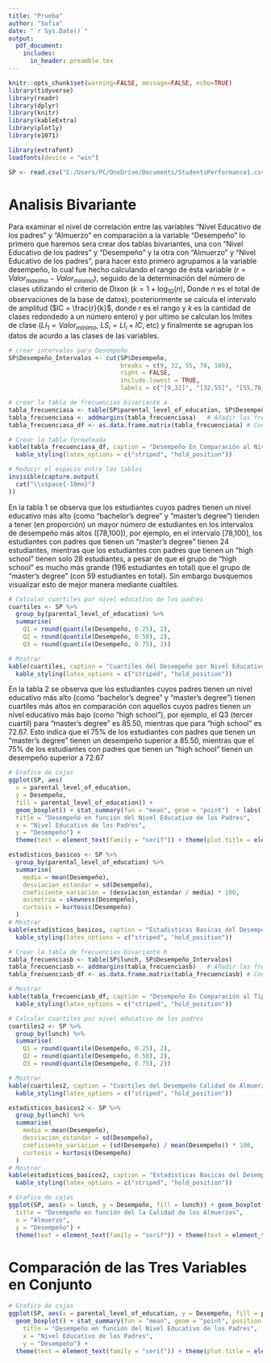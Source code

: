 ```yaml
---
title: "Prueba"
author: "Sofia"
date: "`r Sys.Date()`"
output: 
  pdf_document:
    includes:
      in_header: preamble.tex
---
```


```r
knitr::opts_chunk$set(warning=FALSE, message=FALSE, echo=TRUE)
library(tidyverse)
library(readr)
library(dplyr)
library(knitr)
library(kableExtra)
library(plotly)
library(e1071)

library(extrafont)
loadfonts(device = "win")

SP <- read.csv("C:/Users/PC/OneDrive/Documents/StudentsPerformance1.csv")
```

# Analisis Bivariante

Para examinar el nivel de correlación entre las variables "Nivel Educativo de los padres" y "Almuerzo" en comparación a la variable "Desempeño" lo primero que haremos sera crear dos tablas bivariantes, una con "Nivel Educativo de los padres" y "Desempeño" y la otra con "Almuerzo" y "Nivel Educativo de los padres", para hacer esto primero agrupamos a la variable desempeño, lo cual fue hecho calculando el rango de ésta variable ($r = Valor_{maximo} - Valor_{minimo}$), seguido de la determinación del número de clases utilizando el criterio de Dixon ($k = 1 + \log_{10}(n)$, Donde $n$ es el total de observaciones de la base de datos), posteriormente se calcula el intervalo de amplitud ($IC = \frac{r}{k}$, donde $r$ es el rango y $k$ es la cantidad de clases redondedo a un número entero) y por ultimo se calculan  los lmites de clase ($LI_1 = Valor_ {minimo}$, $LS_i = LI_i + IC$, etc) y finalmente se agrupan los datos de acurdo a las clases de las variables. 

```r
# crear intervalos para Desempeño
SP$Desempeño_Intervalos <- cut(SP$Desempeño, 
                               breaks = c(9, 32, 55, 78, 100), 
                               right = FALSE,
                               include.lowest = TRUE,
                               labels = c("[9,32]", "[32,55]", "[55,78]", "[78,100]"))

```

```r
# crear la tabla de frecuencias bivariante a
tabla_frecuenciasa <- table(SP$parental_level_of_education, SP$Desempeño_Intervalos)
tabla_frecuenciasa <- addmargins(tabla_frecuenciasa)   # Añadir las frecuencias marginales
tabla_frecuenciasa_df <- as.data.frame.matrix(tabla_frecuenciasa) # Convertir la tabla a un data frame para formatearla

# Crear la tabla formateada
kable(tabla_frecuenciasa_df, caption = "Desempeño En Comparación al Nivel Educativo de los Padres", format = "latex", booktabs = TRUE) %>%
  kable_styling(latex_options = c("striped", "hold_position"))

# Reducir el espacio entre las tablas
invisible(capture.output(
  cat("\\vspace{-10mm}")
))
```

En la tabla 1 se observa que los estudiantes cuyos padres tienen un nivel educativo más alto (como "bachelor's degree" y "master's degree") tienden a tener (en proporción) un mayor número de estudiantes en los intervalos de desempeño más altos ([78,100]), por ejemplo, en el intervalo [78,100], los estudiantes con padres que tienen un "master's degree" tienen 24 estudiantes, mientras que los estudiantes con padres que tienen un "high school" tienen solo 28 estudiantes, a pesar de que el grupo de "high school" es mucho más grande (196 estudiantes en total) que el grupo de "master's degree" (con 59 estudiantes en total). Sin embargo busquemos visualizar esto de mejor manera mediante cualtiles.


```r
# Calcular cuartiles por nivel educativo de los padres
cuartiles <- SP %>%
  group_by(parental_level_of_education) %>%
  summarise(
    Q1 = round(quantile(Desempeño, 0.25), 2),
    Q2 = round(quantile(Desempeño, 0.50), 2), 
    Q3 = round(quantile(Desempeño, 0.75), 2))

# Mostrar 
kable(cuartiles, caption = "Cuartiles del Desempeño por Nivel Educativo de los Padres", format = "latex", booktabs = TRUE) %>%
  kable_styling(latex_options = c("striped", "hold_position"))
```

En la tabla 2 se observa que los estudiantes cuyos padres tienen un nivel educativo más alto (como "bachelor's degree" y "master's degree") tienen cuartiles más altos en comparación con aquellos cuyos padres tienen un nivel educativo más bajo (como "high school"), por ejemplo, el Q3 (tercer cuartil) para "master's degree" es 85.50, mientras que para "high school" es 72.67. Esto indica que el 75% de los estudiantes con padres que tienen un "master's degree" tienen un desempeño superior a 85.50, mientras que el 75% de los estudiantes con padres que tienen un "high school" tienen un desempeño superior a 72.67

```r
# Grafico de cajas
ggplot(SP, aes(
  x = parental_level_of_education, 
  y = Desempeño, 
  fill = parental_level_of_education)) + 
  geom_boxplot() + stat_summary(fun = "mean", geom = "point")  + labs(
  title = "Desempeño en función del Nivel Educativo de los Padres", 
  x = "Nivel Educativo de los Padres", 
  y = "Desempeño") +
  theme(text = element_text(family = "serif")) + theme(plot.title = element_text(hjust = 0.5)) + theme(axis.text.x = element_blank())
```



```r
estadisticos_basicos <- SP %>%
  group_by(parental_level_of_education) %>%
  summarise(
    media = mean(Desempeño),
    desviacion_estandar = sd(Desempeño),
    coeficiente_variacion = (desviacion_estandar / media) * 100,
    asimetria = skewness(Desempeño),
    curtosis = kurtosis(Desempeño)
  )
# Mostrar
kable(estadisticos_basicos, caption = "Estadisticas Basicas del Desempeño por Nivel Educativo de los Padres", format = "latex", booktabs = TRUE) %>%
  kable_styling(latex_options = c("striped", "hold_position"))
```



```r
# Crear la tabla de frecuencias bivariante b
tabla_frecuenciasb <- table(SP$lunch, SP$Desempeño_Intervalos)
tabla_frecuenciasb <- addmargins(tabla_frecuenciasb)   # Añadir las frecuencias marginales
tabla_frecuenciasb_df <- as.data.frame.matrix(tabla_frecuenciasb) # Convertir la tabla a un data frame para formatearla

# Mostrar
kable(tabla_frecuenciasb_df, caption = "Desempeño En Comparación al Tipo de Almuerzo", format = "latex", booktabs = TRUE) %>%
  kable_styling(latex_options = c("striped", "hold_position"))
```

```r
# Calcular cuartiles por nivel educativo de los padres
cuartiles2 <- SP %>%
  group_by(lunch) %>%
  summarise(
    Q1 = round(quantile(Desempeño, 0.25), 2),
    Q2 = round(quantile(Desempeño, 0.50), 2), 
    Q3 = round(quantile(Desempeño, 0.75), 2))

# Mostrar 
kable(cuartiles2, caption = "Cuartiles del Desempeño Calidad de Almuerzo", format = "latex", booktabs = TRUE) %>%
  kable_styling(latex_options = c("striped", "hold_position"))
```

```r
estadisticos_basicos2 <- SP %>%
  group_by(lunch) %>%
  summarise(
    media = mean(Desempeño),
    desviacion_estandar = sd(Desempeño),
    coeficiente_variacion = (sd(Desempeño) / mean(Desempeño)) * 100,
    curtosis = kurtosis(Desempeño)
  )
# Mostrar
kable(estadisticos_basicos2, caption = "Estadisticas Basicas del Desempeño por Calidad de Almuerzo", format = "latex", booktabs = TRUE) %>%
  kable_styling(latex_options = c("striped", "hold_position"))
```


```r
# Grafico de cajas
ggplot(SP, aes(x = lunch, y = Desempeño, fill = lunch)) + geom_boxplot() + stat_summary(fun = "mean", geom = "point") + labs(
  title = "Desempeño en función del la Calidad de los Almuerzos", 
  x = "Almuerzo", 
  y = "Desempeño") +
  theme(text = element_text(family = "serif")) + theme(text = element_text(family = "serif")) + theme(plot.title = element_text(hjust = 0.5)) + theme(axis.text.x = element_blank())
```

# Comparación de las Tres Variables en Conjunto

```r
# Grafico de cajas
ggplot(SP, aes(x = parental_level_of_education, y = Desempeño, fill = parental_level_of_education, colour = lunch)) + 
  geom_boxplot() + stat_summary(fun = "mean", geom = "point", position = position_dodge(width = 0.75)) + labs(
    title = "Desempeño en función del Nivel Educativo de los Padres", 
    x = "Nivel Educativo de los Padres", 
    y = "Desempeño") + 
  theme(text = element_text(family = "serif")) + theme(plot.title = element_text(hjust = 0.5)) + theme(axis.text.x = element_blank()) + scale_colour_manual(values = c("standard" = "blue", "free/reduced" = "red"))             
```

